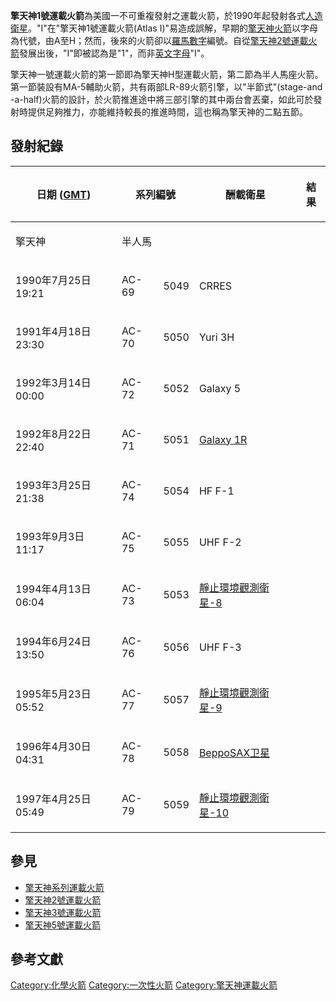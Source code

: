 {{noteTA
|G1=Aero
}}
{{infobox rocket
|image = Atlas I launching CRRES satellite1.jpg
|caption = 擎天神1號運載火箭發射情形
|name = 擎天神1號運載火箭
|function = [[一次性使用運載系統|一次性使用運載系統]]
|manufacturer = [[卡納維爾角|卡納維爾角]]
|country-origin= {{USA}}
|height= 43.90[[公尺|公尺]] 
|alt-height= 144.00 [[呎|呎]] 
|diameter = 3.05 公尺
|alt-diameter = 10 呎
|mass = 164,300[[公斤|公斤]]
|alt-mass = 362,200 磅
|stages=2.5節
|status = 退役
|sites = [[卡納維爾角|卡納維爾角]]空軍基地LC-36B發射台
|launches = 11次
|success = 8次
|fail = 3次
|first = 1990年7月25日
|last =  1997年4月25日
}}
'''擎天神1號運載火箭'''為美國一不可重複發射之運載火箭，於1990年起發射各式[[人造衛星|人造衛星]]。"I"在"擎天神1號運載火箭(Atlas I)"易造成誤解，早期的[[擎天神火箭|擎天神火箭]]以字母為代號，由A至H；然而，後來的火箭卻以[[羅馬數字|羅馬數字]]編號。自從[[擎天神2號運載火箭|擎天神2號運載火箭]]發展出後，"I"即被認為是"1"，而非[[英文字母|英文字母]]"I"。 

擎天神一號運載火箭的第一節即為擎天神H型運載火箭，第二節為半人馬座火箭。第一節裝設有MA-5輔助火箭，共有兩部LR-89火箭引擎，以"半節式"(stage-and -a-half)火箭的設計，於火箭推進途中將三部引擎的其中兩台會丟棄，如此可於發射時提供足夠推力，亦能維持較長的推進時間，這也稱為擎天神的二點五節。
==發射紀錄==
{| class="wikitable"
|-
!rowspan="2"| 日期 ([[GMT|GMT]])
!colspan="2"| 系列編號
!rowspan="2"| 酬載衛星
!rowspan="2"| 結果
!rowspan="2"| 備註
|-
!擎天神
!半人馬
|-
| 1990年7月25日 19:21
| AC-69
| 5049
| CRRES
| {{yes|成功}}
| 擎天神1號運載火箭的處女航，不過人造衛星隨後失去作用
|-
| 1991年4月18日 23:30
| AC-70
| 5050
| Yuri 3H
| {{no|失敗}}
| 其中一顆半人馬座火箭引擎被雜物堵住液態氫出口，最終運載火箭於發射441秒後被自動摧毀。
|-
| 1992年3月14日 00:00
| AC-72
| 5052
| Galaxy 5
| {{yes|成功}}
|
|-
| 1992年8月22日 22:40
| AC-71
| 5051
| [[Galaxy_1R|Galaxy 1R]]
| {{no|失敗}}
| 也是因為半人馬座末端節的火箭引擎問題而導致最終自毀，不同於首次失敗，此次失敗是因為液態氧與大氣中的[[氮氣|氮氣]]混合所致。.
|-
| 1993年3月25日 21:38
| AC-74
| 5054
| HF F-1
| {{no|失敗}}
| 固定螺絲未被正確旋好，造成輔助火箭引擎的推力在25秒時驟減至原訂的75%；更在120秒時近一步減少至60%，最終酬載衛星進入一個無用的軌道，也是擎天神系列運載火箭最後一次完全的失敗。
|-
| 1993年9月3日 11:17
| AC-75
| 5055
| UHF F-2
| {{yes|成功}}
|
|-
| 1994年4月13日 06:04
| AC-73
| 5053
| [[靜止環境觀測衛星|靜止環境觀測衛星-8]]
| {{yes|成功}}
|
|-
| 1994年6月24日 13:50
| AC-76
| 5056
| UHF F-3
| {{yes|成功}}
|
|-
| 1995年5月23日 05:52
| AC-77
| 5057
| [[靜止環境觀測衛星|靜止環境觀測衛星-9]]
| {{yes|成功}}
|
|-
| 1996年4月30日 04:31
| AC-78
| 5058
| [[BeppoSAX卫星|BeppoSAX卫星]]
| {{yes|成功}}
|
|-
| 1997年4月25日 05:49
| AC-79
| 5059
| [[靜止環境觀測衛星|靜止環境觀測衛星-10]]
| {{yes|成功}}
| 最後一次的擎天神1號運載火箭發射<ref>{{cite web|url = http://www.ilslaunch.com/newsroom/news-releases/atlas-i-successfully-launches-goes-k|title = Atlas I Successfully Launches GOES-K|date = April 25, 1997|publisher = International Launch Services|accessdate = 2013-03-16|archive-date = 2014-02-01|archive-url = https://web.archive.org/web/20140201124653/http://www.ilslaunch.com/newsroom/news-releases/atlas-i-successfully-launches-goes-k|dead-url = no}}</ref>
|}

==參見==
*[[擎天神系列運載火箭|擎天神系列運載火箭]]
*[[擎天神2號運載火箭|擎天神2號運載火箭]]
*[[擎天神3號運載火箭|擎天神3號運載火箭]]
*[[擎天神5號運載火箭|擎天神5號運載火箭]]
==參考文獻==
{{Reflist|2}}
{{擎天神火箭}}
{{ELVs}}

[[Category:化學火箭|Category:化學火箭]]
[[Category:一次性火箭|Category:一次性火箭]]
[[Category:擎天神運載火箭|Category:擎天神運載火箭]]